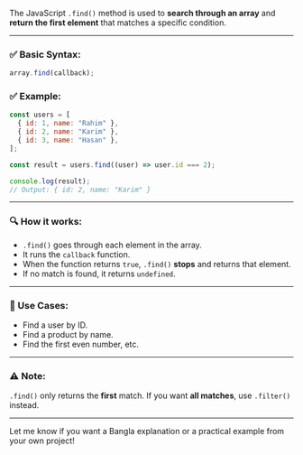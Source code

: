The JavaScript `.find()` method is used to **search through an array** and **return the first element** that matches a specific condition.

---

### ✅ Basic Syntax:

```js
array.find(callback);
```

### ✅ Example:

```js
const users = [
  { id: 1, name: "Rahim" },
  { id: 2, name: "Karim" },
  { id: 3, name: "Hasan" },
];

const result = users.find((user) => user.id === 2);

console.log(result);
// Output: { id: 2, name: "Karim" }
```

---

### 🔍 How it works:

- `.find()` goes through each element in the array.
- It runs the `callback` function.
- When the function returns `true`, `.find()` **stops** and returns that element.
- If no match is found, it returns `undefined`.

---

### 📌 Use Cases:

- Find a user by ID.
- Find a product by name.
- Find the first even number, etc.

---

### ⚠️ Note:

`.find()` only returns the **first** match. If you want **all matches**, use `.filter()` instead.

---

Let me know if you want a Bangla explanation or a practical example from your own project!
